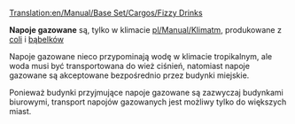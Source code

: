[[Translation:en/Manual/Base Set/Cargos/Fizzy Drinks]]

{{pl/Manual/Base Set/Cargos/Ładunek|name=Napoje gazowane
|image=FizzyDrinks.png
|produced=[[pl/Manual/Base Set/Industries/Fabryka napojów gazowanych|Fabryka napojów gazowanych]]
|accepted=[[pl/Manual/Base Set/Domy|Miasta]]
}}

'''Napoje gazowane''' są, tylko w klimacie [[pl/Manual/Klimat]]m, produkowane z [[pl/Manual/Base Set/Cargos/Cola|coli]] i [[pl/Manual/Base Set/Cargos/Bąbelki|bąbelków]]

Napoje gazowane nieco przypominają wodę w klimacie tropikalnym, ale woda musi być transportowana do wież ciśnień, natomiast napoje gazowane są akceptowane bezpośrednio przez budynki miejskie.

Ponieważ budynki przyjmujące napoje gazowane są zazwyczaj budynkami biurowymi, transport napojów gazowanych jest możliwy tylko do większych miast. 

{{pl/Manual/Navbox Ładunek}}